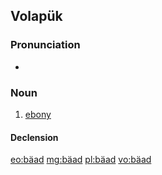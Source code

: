 {{also|baad|bääd|Bääd}}
==Volapük==

===Pronunciation===
* {{IPA|[bɛˈad]|lang=vo}}

===Noun===
{{vo-noun}}

# [[ebony]]

====Declension====
{{vo-decl-noun}}

[[eo:bäad]]
[[mg:bäad]]
[[pl:bäad]]
[[vo:bäad]]
